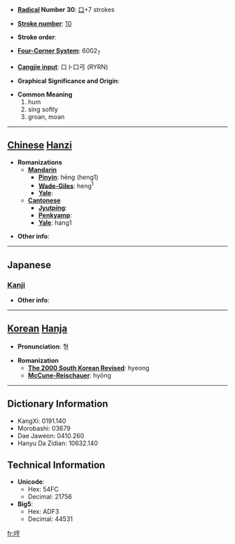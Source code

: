 * '''[[Wiktionary:Chinese radical index| Radical]] Number 30''': [[Wiktionary:Chinese radical index 口|口]]+7 strokes

* '''[[Wiktionary:Chinese total strokes index|Stroke number]]''': [[Wiktionary:Chinese total strokes index 10|10]]

* '''Stroke order''': 

* '''[[Wiktionary:Chinese four corner index|Four-Corner System]]''': 6002<sub>7</sub>

* '''[[Wiktionary:Chinese Cangjie index|Cangjie input]]''': 口卜口弓 (RYRN)

* '''Graphical Significance and Origin''': 

* '''Common Meaning'''
*#hum
*# sing softly
*# groan, moan


----

== [[Chinese]] [[Hanzi]] ==

* '''Romanizations'''
** '''[[Mandarin]]'''
*** '''[[Pinyin]]''': hēng (heng1)
*** '''[[Wade-Giles]]''': heng<sup>1</sup>
*** '''[[Yale]]''': 
** '''[[Cantonese]]'''
*** '''[[Jyutping]]''':
*** '''[[Penkyamp]]''': 
*** '''[[Yale]]''': hang1

* '''Other info''': 

----

==Japanese==
===[[Kanji]]===
{{kanji|on readings=[[こう]] (kō), [[きょう]] (kyō)|kun readings=[[おびえる]] (obieru)}}

* '''Other info''':  

----

== [[Korean]] [[Hanja]] ==

* '''Pronunciation''': 형

* '''Romanization'''
** '''[[The 2000 South Korean Revised Romanization|The 2000 South Korean Revised]]''': hyeong
** '''[[McCune-Reischauer]]''': hyŏng

----

== Dictionary Information ==

* KangXi: 0191.140
* Morobashi: 03679
* Dae Jaweon: 0410.260
* Hanyu Da Zidian: 10632.140

== Technical Information ==

* '''Unicode''':
** Hex: 54FC
** Decimal: 21756
* '''Big5''':
** Hex: ADF3
** Decimal: 44531

[[fr:哼]]